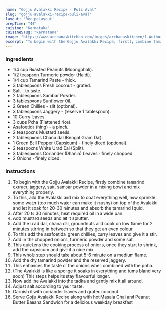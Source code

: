 ---
name: "Gojju Avalakki Recipe - Puli Aval"
slug: "gojju-avalakki-recipe-puli-aval"
layout: 'RecipeLayout'
prepTime: "40"
cuisine: "Karnataka"
cuisineSlug: "karnataka"
image: "https://www.archanaskitchen.com/images/archanaskitchen/1-Author/Gauravi_Vinay/Gojju_Avalakki.jpg"
excerpt: "To begin with the Gojju Avalakki Recipe, firstly combine tamarind extract, jaggery, salt, sambar powder in a mixing bowl and mix everything properly"
---

### Ingredients

- 1/4 cup Roasted Peanuts (Moongphali).
- 1/2 teaspoon Turmeric powder (Haldi).
- 1/4 cup Tamarind Paste - thick.
- 3 tablespoons Fresh coconut - grated.
- Salt - to taste.
- 2 tablespoons Sambar Powder.
- 3 tablespoons Sunflower Oil.
- 2 Green Chillies - slit (optional).
- 3 tablespoons Jaggery - (reserve 1 tablespoon).
- 10 Curry leaves.
- 3 cups Poha (Flattened rice).
- Asafoetida (hing) - a pinch.
- 2 teaspoons Mustard seeds.
- 2 tablespoons Chana dal (Bengal Gram Dal).
- 1 Green Bell Pepper (Capsicum) - finely diced (optional).
- 2 teaspoons White Urad Dal (Split).
- 3 tablespoons Coriander (Dhania) Leaves - finely chopped.
- 2 Onions - finely diced.

### Instructions

1. To begin with the Gojju Avalakki Recipe, firstly combine tamarind extract, jaggery, salt, sambar powder in a mixing bowl and mix everything properly.
1. To this, add the Avalakki and mix to coat everything well, now sprinkle some water (too much water can make it mushy) on top of the Avalakki and let it soak for 20-30 minutes and absorb the tamarind liquid.
1. After 20 to 30 minutes, heat required oil in a wide pan.
1. Add mustard seeds and let it splutter.
1. Add the urad dal, chana dal, groundnuts and cook on low flame for 2 minutes stirring in between so that they get an even colour.
1. To this add the asafoetida, green chillies, curry leaves and give it a stir.
1. Add in the chopped onions, turmeric powder and some salt.
1. This quickens the cooking process of onions, once they start to shrink, add the capsicum and give it a nice mix.
1. This whole step should take about 5-6 minute on a medium flame.
1. Add the dry tamarind powder and the reserved jaggery.
1. This enhances the taste of the onions when combined with the poha.
1. (The Avalakki is like a sponge it soaks in everything and turns bland very soon) This steps helps its stay flavourful longer.
1. Now add the Avalakki into the tadka and gently mix it all around.
1. Adjust salt according to your taste.
1. Garnish it with coriander leaves and grated coconut.
1. Serve Gojju Avalakki Recipe along with hot Masala Chai and Peanut Butter Banana Sandwich for a delicious weekday breakfast.
